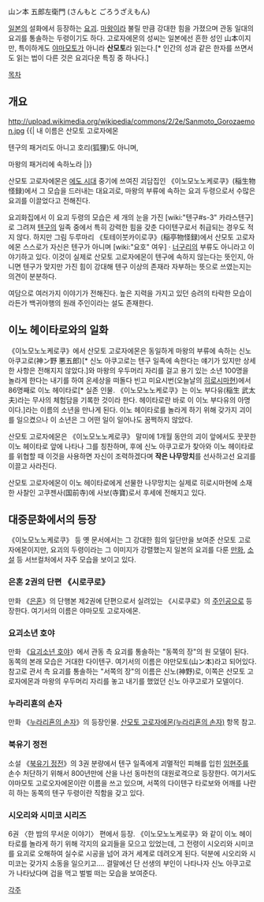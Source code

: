 山ン本 五郎左衛門 (さんもと ごろうざえもん)

[[일본]]의 설화에서 등장하는 [[요괴]]. [[마왕]]이라 불릴 만큼 강대한 힘을 가졌으며 관동 일대의 요괴를 통솔하는 두령이기도 하다. 고로자에몬의 성씨는 일본에선 흔한 성인 山本이지만, 특이하게도 [[야마모토]]가 아니라 '''산모토'''라 읽는다.[* 인간의 성과 같은 한자를 쓰면서도 읽는 법이 다른 것은 요괴다운 특징 중 하나다.]

[[목차]]
== 개요 ==
http://upload.wikimedia.org/wikipedia/commons/2/2e/Sanmoto_Gorozaemon.jpg
{{|
내 이름은 산모토 고로자에몬

텐구의 패거리도 아니고 호리(狐狸)도 아니며,

마왕의 패거리에 속하노라
|}}

산모토 고로자에몬은 [[에도 시대]] 중기에 쓰여진 괴담집인 《이노모노노케로쿠》(稲生物怪録)에서 그 모습을 드러내는 대요괴로, 마왕의 부류에 속하는 요괴 두령으로서 수많은 요괴를 이끌었다고 전해진다.

요괴화집에서 이 요괴 두령의 모습은 세 개의 눈을 가진 [wiki:"텐구#s-3" 카라스텐구]로 그려져 [[텐구]]의 일족 중에서 특히 강력한 힘을 갖춘 다이텐구로서 취급되는 경우도 적지 않다. 하지만 그림 두루마리 《토테이붓카이로쿠》(稲亭物怪録)에서 산모토 고로자에몬 스스로가 자신은 텐구가 아니며 [wiki:"요호" 여우] · [[너구리]]의 부류도 아니라고 이야기하고 있다. 이것이 실제로 산모토 고로자에몬이 텐구에 속하지 않는다는 뜻인지, 아니면 텐구가 맞지만 가진 힘이 강대해 텐구 이상의 존재라 자부하는 뜻으로 쓰였는지는 의견이 분분하다.

여담으로 여러가지 이야기가 전해진다. 높은 지력을 가지고 있던 승려의 타락한 모습이라든가 백귀야행의 원래 주인이라는 설도 존재한다.
== 이노 헤이타로와의 일화 ==
《이노모노노케로쿠》에서 산모토 고로자에몬은 동일하게 마왕의 부류에 속하는 신노 아쿠고로(神ン野 悪五郎)[* 신노 아쿠고로는 텐구 일족에 속한다는 얘기가 있지만 상세한 사항은 전해지지 않았다.]와 마왕의 우두머리 자리를 걸고 용기 있는 소년 100명을 놀라게 한다는 내기를 하여 온세상을 떠돌다 빈고 미요시번(오늘날의 [[히로시마]]현)에서 86명째로 이노 헤이타로[* 실존 인물. 《이노모노노케로쿠》는 이노 부다유(稲生 武太夫)라는 무사의 체험담을 기록한 것이라 한다. 헤이타로란 바로 이 이노 부다유의 아명이다.]라는 이름의 소년을 만나게 된다. 이노 헤이타로를 놀라게 하기 위해 갖가지 괴이를 일으켰으나 이 소년은 그 어떤 일이 일어나도 꿈쩍하지 않았다.

산모토 고로자에몬은 《이노모노노케로쿠》 말미에 1개월 동안의 괴이 앞에서도 꿋꿋한 이노 헤이타로 앞에 나타나 그를 칭찬하며, 후에 신노 아쿠고로가 찾아와 이노 헤이타로를 위협할 때 이것을 사용하면 자신이 조력하겠다며 '''작은 나무망치'''를 선사하고선 요괴를 이끌고 사라진다.

산모토 고로자에몬이 이노 헤이타로에게 선물한 나무망치는 실제로 히로시마현에 소재한 사찰인 고쿠젠사(国前寺)에 사보(寺寶)로서 후세에 전해지고 있다.

== 대중문화에서의 등장 ==
《이노모노노케로쿠》 등 옛 문서에서는 그 강대한 힘의 일단만을 보여준 산모토 고로자에몬이지만, 요괴의 두령이라는 그 이미지가 강렬했는지 일본의 요괴를 다룬 [[만화]], [[소설]] 등 서브컬처에서 자주 모습을 보이고 있다.
=== 은혼 2권의 단편 《시로쿠로》 ===
만화 《[[은혼]]》의 단행본 제2권에 단편으로서 실려있는 《시로쿠로》의 [[주인공]]으로 등장한다. 여기서의 이름은 야마모토 고로자에몬.
=== 요괴소년 호야 ===
만화 《[[요괴소년 호야]]》에서 관동 측 요괴를 통솔하는 "동쪽의 장"의 원 모델이 된다. 동쪽의 본래 모습은 거대한 다이텐구. 여기서의 이름은 야만모토(山ン本)라고 되어있다. 참고로 관서 측 요괴를 통솔하는 "서쪽의 장"의 이름은 신노(神野)로, 이쪽은 산모토 고로자에몬과 마왕의 우두머리 자리를 놓고 내기를 했었던 신노 아쿠고로가 모델이다.
=== 누라리횬의 손자 ===
만화 《[[누라리횬의 손자]]》의 등장인물. [[산모토 고로자에몬(누라리횬의 손자)]] 항목 참고.
=== 북유기 정전 ===
소설 《[[북유기 정전]]》의 3권 분량에서 텐구 일족에게 괴멸적인 피해를 입힌 [[임현주]]를 손수 처단하기 위해서 800년만에 산을 나선 동마천의 대원로격으로 등장한다. 여기서도 야마모토 고로오자에몬이란 이름을 쓰고 있으며, 서쪽의 다이텐구 타로보와 어깨를 나란히 하는 동쪽의 텐구 두령이란 직함을 갖고 있다.
=== 시오리와 시미코 시리즈 ===
6권 〈한 밤의 무서운 이야기〉 편에서 등장. 《이노모노노케로쿠》와 같이 이노 헤이타로를 놀라게 하기 위해 각지의 요괴들을 모으고 있었는데, 그 전령이 시오리와 시미코를 요괴로 오해하여 실수로 시공을 넘어 과거 세계로 데려오게 된다. 덕분에 시오리와 시미코는 갖가지 소동을 일으키고…. 결말에선 단 선생의 부인이 나타나자 신노 아쿠고로가 나타났다며 겁을 먹고 벌벌 떠는 모습을 보여준다.

[[각주]]

